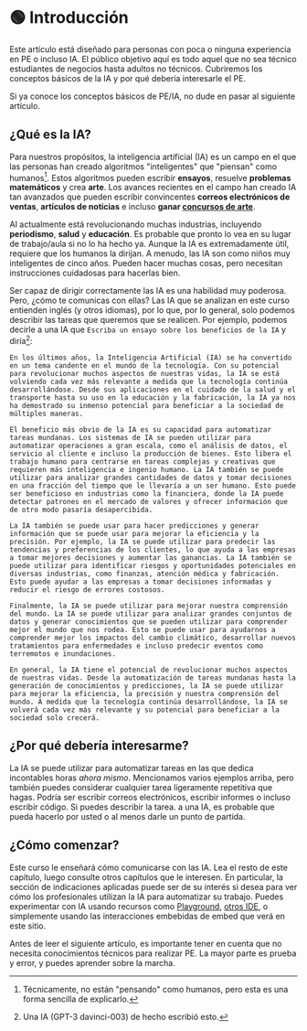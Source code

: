 
# 🟢 Introducción

Este artículo está diseñado para personas con poca o ninguna experiencia en PE
o incluso IA. El público objetivo aquí es todo aquel que no sea técnico
estudiantes de negocios hasta adultos no técnicos. Cubriremos los conceptos básicos de la IA y por qué debería
interesarle el PE.

Si ya conoce los conceptos básicos de PE/IA, no dude en pasar al siguiente artículo.

## ¿Qué es la IA?

Para nuestros propósitos, la inteligencia artificial (IA) es un campo en el que las personas han creado
algoritmos "inteligentes" que "piensan" como humanos[^1]. Estos algoritmos pueden escribir **ensayos**,
resuelve **problemas matemáticos** y crea **arte**. Los avances recientes en el campo han creado IA
tan avanzados que pueden escribir convincentes **correos electrónicos de ventas**, **artículos de noticias** e incluso
**ganar [concursos de arte](https://impakter.com/art-made-by-ai-wins-fine-arts-competition/)**.

AI actualmente está revolucionando muchas industrias, incluyendo **periodismo**, **salud** y
**educación**. Es probable que pronto lo vea en su lugar de trabajo/aula si no lo ha hecho
ya. Aunque la IA es extremadamente útil, requiere que los humanos la dirijan.
A menudo, las IA son como niños muy inteligentes de cinco años. Pueden hacer muchas cosas, pero necesitan
instrucciones cuidadosas para hacerlas bien.

Ser capaz de dirigir correctamente las IA es una habilidad muy poderosa. Pero, ¿cómo te comunicas con ellas?
Las IA que se analizan en este curso entienden inglés (y otros idiomas),
por lo que, por lo general, solo podemos describir las tareas que queremos que se realicen. Por ejemplo, podemos decirle a una IA que
`Escriba un ensayo sobre los beneficios de la IA` y diría[^2]:

```
En los últimos años, la Inteligencia Artificial (IA) se ha convertido en un tema candente en el mundo de la tecnología. Con su potencial para revolucionar muchos aspectos de nuestras vidas, la IA se está volviendo cada vez más relevante a medida que la tecnología continúa desarrollándose. Desde sus aplicaciones en el cuidado de la salud y el transporte hasta su uso en la educación y la fabricación, la IA ya nos ha demostrado su inmenso potencial para beneficiar a la sociedad de múltiples maneras.

El beneficio más obvio de la IA es su capacidad para automatizar tareas mundanas. Los sistemas de IA se pueden utilizar para automatizar operaciones a gran escala, como el análisis de datos, el servicio al cliente e incluso la producción de bienes. Esto libera el trabajo humano para centrarse en tareas complejas y creativas que requieren más inteligencia e ingenio humano. La IA también se puede utilizar para analizar grandes cantidades de datos y tomar decisiones en una fracción del tiempo que le llevaría a un ser humano. Esto puede ser beneficioso en industrias como la financiera, donde la IA puede detectar patrones en el mercado de valores y ofrecer información que de otro modo pasaría desapercibida.

La IA también se puede usar para hacer predicciones y generar información que se puede usar para mejorar la eficiencia y la precisión. Por ejemplo, la IA se puede utilizar para predecir las tendencias y preferencias de los clientes, lo que ayuda a las empresas a tomar mejores decisiones y aumentar las ganancias. La IA también se puede utilizar para identificar riesgos y oportunidades potenciales en diversas industrias, como finanzas, atención médica y fabricación. Esto puede ayudar a las empresas a tomar decisiones informadas y reducir el riesgo de errores costosos.

Finalmente, la IA se puede utilizar para mejorar nuestra comprensión del mundo. La IA se puede utilizar para analizar grandes conjuntos de datos y generar conocimientos que se pueden utilizar para comprender mejor el mundo que nos rodea. Esto se puede usar para ayudarnos a comprender mejor los impactos del cambio climático, desarrollar nuevos tratamientos para enfermedades e incluso predecir eventos como terremotos e inundaciones.

En general, la IA tiene el potencial de revolucionar muchos aspectos de nuestras vidas. Desde la automatización de tareas mundanas hasta la generación de conocimientos y predicciones, la IA se puede utilizar para mejorar la eficiencia, la precisión y nuestra comprensión del mundo. A medida que la tecnología continúa desarrollándose, la IA se volverá cada vez más relevante y su potencial para beneficiar a la sociedad solo crecerá.
```

## ¿Por qué debería interesarme?

La IA se puede utilizar para automatizar tareas en las que dedica incontables horas _ahora mismo_.
Mencionamos varios ejemplos arriba, pero también puedes considerar cualquier tarea ligeramente repetitiva que hagas.
Podría ser escribir correos electrónicos, escribir informes o incluso escribir código. Si puedes describir la tarea.
a una IA, es probable que pueda hacerlo por usted o al menos darle un punto de partida.

## ¿Cómo comenzar?

Este curso le enseñará cómo comunicarse con las IA.
Lea el resto de este capítulo, luego consulte otros capítulos que le interesen.
En particular, la sección de indicaciones aplicadas puede ser de su interés si desea
para ver cómo los profesionales utilizan la IA para automatizar su trabajo. Puedes experimentar con IA
usando recursos como [Playground](https://beta.openai.com/playground), [otros IDE](https://learnprompting.org/docs/IDEs/intro), o simplemente usando las interacciones embebidas de embed que verá en este sitio.

Antes de leer el siguiente artículo, es importante tener en cuenta que no necesita conocimientos técnicos para realizar PE. La mayor parte es prueba y error, y puedes aprender sobre la marcha.

[^1]: Técnicamente, no están "pensando" como humanos, pero esta es una forma sencilla de explicarlo.
[^2]: Una IA (GPT-3 davinci-003) de hecho escribió esto.
